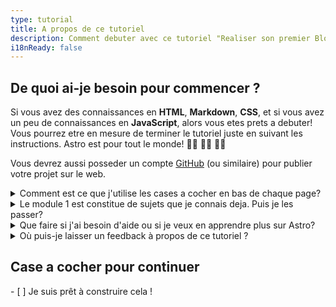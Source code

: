 ```yaml
---
type: tutorial
title: A propos de ce tutoriel
description: Comment debuter avec ce tutoriel "Realiser son premier Blog avec Astro".
i18nReady: false
---
```



## De quoi ai-je besoin pour commencer ?

Si vous avez des connaissances en **HTML**, **Markdown**, **CSS**, et si vous avez un peu de connaissances en **JavaScript**, alors vous etes prets a debuter! Vous pourrez etre en mesure de terminer le tutoriel juste en suivant les instructions. Astro est pour tout le monde! 🧑‍🚀 👩‍🚀 👨‍🚀 

Vous devrez aussi posseder un compte [GitHub](https://github.com) (ou similaire) pour publier votre projet sur le web.

<details>
<summary>Comment est ce que j'utilise les cases a cocher en bas de chaque page?</summary>

Vous les cochez!
 
A la fin de chaque page, vous trouverez une liste de cases a cocher, de taches que vous etes deja en mesure de faire. Cocher les cases correspondantes pour visualiser votre progres sur le trackeur du tutoriel

Utiliser le trackeur est optionnel, mais il permet de vous rappeller les etapes deja realisee lorsque vous parcourez le tutoriel en plusieurs visites. Vous pouvez aussi laisser certaines cases a cocher vierges pour vous rappeler des modules que vous voulez relire plus tard.

(Cette information est sauvegardee seulement dans le stockage local de votre naviguateur etn'est disponible nulle part ailleurs. Aucune information n'est ni envoyee a, ni sauvegardee par Astro.)
</details>

<details>
<summary> Le module 1 est constitue de sujets que je connais deja. Puis je les passer?</summary>

Vous pouvez utiliser les lecons dans le [Module 1](/en/tutorial/1-setup/) pour vous rassurer que vous avez tout le necessaire pour votre environnement de developement ainsi que les comptes dont vous aurez besoin pour finaliser le tutoriel. Ce tutoriel vous guidera dans le processus de creation d'une nouveau projet Astro, que vous sauvegarderez sur Github et deploierez sur Netlify.

Si vous [creer un nouveau, projet Astro vide](/en/install/auto/) et etes a l'aise avec votre setup, libre a vous de continuer directement au [Module 2](/en/tutorial/2-pages/) ou vous comencerez a creer de nouvelles pages dans votre projet.
</details>

<details>
<summary>Que faire si j'ai besoin d'aide ou si je veux en apprendre plus sur Astro?</summary>

Notre [amical serveur Discord Astro](https://astro.build/chat) est le lieu ou il faut etre! 

Rejoignez dans le canal de support forum et posez vos questions, dites `bonjour` et chattez sur le canal `#general` ou `#off-topic`.
</details>

<details>
<summary>Où puis-je laisser un feedback à propos de ce tutoriel ?</summary>

Ce tutoriel est un projet de notre equipe Docs. Vous pouvez nous trouver sur Discord sur le canal `#docs`, or nous envoyer vos difficultes sur [Repo sur GitHub](https://github.com/withastro/docs/issues). 
</details>

<Box icon="check-list">

## Case a cocher pour continuer

<Checklist>
- [ ] Je suis prêt à construire cela !
</Checklist>
</Box>
